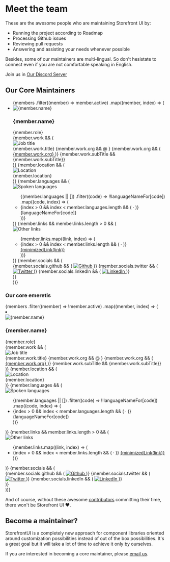 
<Meta title="Team" />

<style>{`
  a {
    color: #018937 !important;
  }

  .alert {
    background: #efeded;
    padding: 1rem;
    margin: 0.5rem 0 1rem;
  }

  .tip {
    border-left: 5px solid #018937;
  }

	.warning {
		border-left: 5px solid #ffc107;
		background-color: #fff4d5;
	}
  
  li.member {
    display: flex;
    padding: 1.5rem 0;
    border-bottom: 1px dashed #ececec;

  }

  .profile {
    margin-left: 1rem;
    flex: 1;
  }

  .avatar-img {
    width: 80px;
    height: 80px;
    border-radius: 50%;
  }

  h3 {
    margin-bottom: 0.5rem;
    margin-top: 0;
  }

  .row {
    font-size: 1em;
    margin-bottom: 0.5rem;
    display: flex;
    align-items: center;
  }

  .icon {
    margin-right: 0.5rem;
  }

  .role {
    text-transform: uppercase;
    font-size: 0.84em;
    font-weight: 600;
  }

  .sublist {
    list-style-type: none;
    padding-left: 0;
    font-weight: 600;
    margin: 0;
  }

  li {
    display: inline-block;
  }

  .dot {
    margin: 0 0.8rem;
  }

  .social-medias a {
    margin-right: 0.5rem;
  }
  
  .maintainers-work {
    display: flex;
  }
`}</style>

# Meet the team

These are the awesome people who are maintaining Storefront UI by:

<ul>
  <li class="maintainers-work">Running the project according to Roadmap</li>
  <li class="maintainers-work">Processing Github issues</li>
  <li class="maintainers-work">Reviewing pull requests</li>
  <li class="maintainers-work">Answering and assisting your needs whenever possible</li>
</ul>

Besides, some of our maintainers are multi-lingual. So don't hesistate to connect even if you are not comfortable speaking in English.

<div class="alert tip">

Join us in [Our Discord Server](https://discord.com/invite/TJpdzzN6q5)

</div>

## Our Core Maintainers

<ul style={{ listStyle: "none" }}>
  {members
    .filter((member) => member.active)
    .map((member, index) => (
      <li key={index} class="member">
        <div class="avatar">
          <img src={getAvatar(member)} alt={member.name} class="avatar-img" />
        </div>
        <div class="profile">
          <h3>{member.name}</h3>
          <div class="info">
            <div class="role row">{member.role}</div>
            {member.work && (
              <div class="job-title-container row">
                <div class="icon">
                  <img
                    src="https://res.cloudinary.com/mayashavin/image/upload/w_14,h_14,c_scale/v1567454220/StorefrontUI/briefcase-solid.jpg"
                    alt="Job title"
                  />
                </div>
                <div class="job-title">
                  <span>{member.work.title}</span>
                  {member.work.org && <span> @ </span>}
                  {member.work.org && (
                    <a
                      href={member.work.orgUrl}
                      target="_blank"
                      rel="noopener noreferrer"
                    >
                      {member.work.org}
                    </a>
                  )}
                  {member.work.subTitle && <span>{member.work.subTitle}</span>}
                </div>
              </div>
            )}
            {member.location && (
              <div class="location row">
                <div class="icon">
                  <img
                    src="https://res.cloudinary.com/mayashavin/image/upload/w_14,h_14,c_scale/v1567454220/StorefrontUI/map-marked-alt-solid.jpg"
                    alt="Location"
                  />
                </div>
                <span>{member.location}</span>
              </div>
            )}
            {member.languages && (
              <div class="languages row">
                <div class="icon">
                  <img
                    src="https://res.cloudinary.com/mayashavin/image/upload/w_14,h_14,c_scale/v1567454220/StorefrontUI/globe-solid.jpg"
                    alt="Spoken languages"
                  />
                </div>
                <ul class="sublist">
                  {(member.languages || [])
                    .filter((code) => !!languageNameFor[code])
                    .map((code, index) => (
                      <li key={code}>
                        {index > 0 && index < member.languages.length && (
                          <span class="dot">&middot;</span>
                        )}
                        {languageNameFor[code]}
                      </li>
                    ))}
                </ul>
              </div>
            )}
            {member.links && member.links.length > 0 && (
              <div class="links row">
                <div class="icon">
                  <img
                    src="https://res.cloudinary.com/mayashavin/image/upload/w_14,h_14,c_scale/v1567454220/StorefrontUI/link-solid.jpg"
                    alt="Other links"
                  />
                </div>
                <ul class="links-options sublist">
                  {member.links.map((link, index) => (
                    <li key={index}>
                      {index > 0 && index < member.links.length && (
                        <span class="dot">&middot;</span>
                      )}
                      <a href={link} target="_blank">
                        {minimizedLink(link)}
                      </a>
                    </li>
                  ))}
                </ul>
              </div>
            )}
            {member.socials && (
              <div class="social-medias row">
                {member.socials.github && (
                  <a
                    href={`https://github.com/${member.socials.github}/`}
                    target="_blank"
                    rel="noopener noreferrer"
                  >
                    <img
                      src="https://res.cloudinary.com/mayashavin/image/upload/h_20,c_thumb,g_auto/v1565642096/433-github.jpg"
                      alt="Github"
                    />
                  </a>
                )}
                {member.socials.twitter && (
                  <a
                    href={`https://twitter.com/${member.socials.twitter}`}
                    target="_blank"
                    rel="noopener noreferrer"
                  >
                    <img
                      src="https://res.cloudinary.com/mayashavin/image/upload/w_20,c_scale/v1567327341/Twitter_Logo_new.jpg"
                      alt="Twitter"
                    />
                  </a>
                )}
                {member.socials.linkedIn && (
                  <a
                    href={`https://www.linkedin.com/in/${membersocials.linkedIn}`}
                    target="_blank"
                    rel="noopener noreferrer"
                  >
                    <img src="" alt="LinkedIn" />
                  </a>
                )}
              </div>
            )}
          </div>
        </div>
      </li>
    ))}
</ul>

### Our core emeretis

<div>
  {members
    .filter((member) => !member.active)
    .map((member, index) => (
      <li key={index} class="member">
        <div class="avatar">
          <img src={getAvatar(member)} alt={member.name} class="avatar-img" />
        </div>
        <div class="profile">
          <h3>{member.name}</h3>
          <div class="info">
            <div class="role row">{member.role}</div>
            {member.work && (
              <div class="job-title-container row">
                <div class="icon">
                  <img
                    src="https://res.cloudinary.com/mayashavin/image/upload/w_14,h_14,c_scale/v1567454220/StorefrontUI/briefcase-solid.jpg"
                    alt="Job title"
                  />
                </div>
                <div class="job-title">
                  <span>{member.work.title}</span>
                  {member.work.org && <span> @ </span>}
                  {member.work.org && (
                    <a
                      href={member.work.orgUrl}
                      target="_blank"
                      rel="noopener noreferrer"
                    >
                      {member.work.org}
                    </a>
                  )}
                  {member.work.subTitle && <span>{member.work.subTitle}</span>}
                </div>
              </div>
            )}
            {member.location && (
              <div class="location row">
                <div class="icon">
                  <img
                    src="https://res.cloudinary.com/mayashavin/image/upload/w_14,h_14,c_scale/v1567454220/StorefrontUI/map-marked-alt-solid.jpg"
                    alt="Location"
                  />
                </div>
                <span>{member.location}</span>
              </div>
            )}
            {member.languages && (
              <div class="languages row">
                <div class="icon">
                  <img
                    src="https://res.cloudinary.com/mayashavin/image/upload/w_14,h_14,c_scale/v1567454220/StorefrontUI/globe-solid.jpg"
                    alt="Spoken languages"
                  />
                </div>
                <ul class="sublist">
                  {(member.languages || [])
                    .filter((code) => !!languageNameFor[code])
                    .map((code, index) => (
                      <li key={code}>
                        {index > 0 && index < member.languages.length && (
                          <span class="dot">&middot;</span>
                        )}
                        {languageNameFor[code]}
                      </li>
                    ))}
                </ul>
              </div>
            )}
            {member.links && member.links.length > 0 && (
              <div class="links row">
                <div class="icon">
                  <img
                    src="https://res.cloudinary.com/mayashavin/image/upload/w_14,h_14,c_scale/v1567454220/StorefrontUI/link-solid.jpg"
                    alt="Other links"
                  />
                </div>
                <ul class="links-options sublist">
                  {member.links.map((link, index) => (
                    <li key={index}>
                      {index > 0 && index < member.links.length && (
                        <span class="dot">&middot;</span>
                      )}
                      <a href={link} target="_blank">
                        {minimizedLink(link)}
                      </a>
                    </li>
                  ))}
                </ul>
              </div>
            )}
            {member.socials && (
              <div class="social-medias row">
                {member.socials.github && (
                  <a
                    href={`https://github.com/${member.socials.github}/`}
                    target="_blank"
                    rel="noopener noreferrer"
                  >
                    <img
                      src="https://res.cloudinary.com/mayashavin/image/upload/h_20,c_thumb,g_auto/v1565642096/433-github.jpg"
                      alt="Github"
                    />
                  </a>
                )}
                {member.socials.twitter && (
                  <a
                    href={`https://twitter.com/${member.socials.twitter}`}
                    target="_blank"
                    rel="noopener noreferrer"
                  >
                    <img
                      src="https://res.cloudinary.com/mayashavin/image/upload/w_20,c_scale/v1567327341/Twitter_Logo_new.jpg"
                      alt="Twitter"
                    />
                  </a>
                )}
                {member.socials.linkedIn && (
                  <a
                    href={`https://www.linkedin.com/in/${membersocials.linkedIn}`}
                    target="_blank"
                    rel="noopener noreferrer"
                  >
                    <img src="" alt="LinkedIn" />
                  </a>
                )}
              </div>
            )}
          </div>
        </div>
      </li>
    ))}
</div>

And of course, without these awesome [contributors](https://github.com/vuestorefront/storefront-ui/graphs/contributors) committing their time, there won't be Storefront UI ❤️.

## Become a maintainer?

StorefrontUI is a completely new approach for component libraries oriented around customization possibilities instead of out of the box possibilities.
It's a great goal but it will take a lot of time to achieve it only by ourselves.

If you are interested in becoming a core maintainer, please [email us](mailto:ui@vuestorefront.io).
